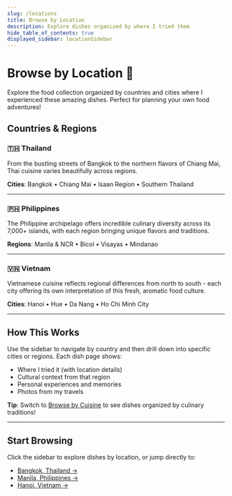 ```yaml
---
slug: /locations
title: Browse by Location
description: Explore dishes organized by where I tried them
hide_table_of_contents: true
displayed_sidebar: locationSidebar
---
```


# Browse by Location 📍

Explore the food collection organized by countries and cities where I experienced these amazing dishes. Perfect for planning your own food adventures!

## Countries & Regions

### 🇹🇭 Thailand
From the bustling streets of Bangkok to the northern flavors of Chiang Mai, Thai cuisine varies beautifully across regions.

**Cities**: Bangkok • Chiang Mai • Isaan Region • Southern Thailand

---

### 🇵🇭 Philippines
The Philippine archipelago offers incredible culinary diversity across its 7,000+ islands, with each region bringing unique flavors and traditions.

**Regions**: Manila & NCR • Bicol • Visayas • Mindanao

---

### 🇻🇳 Vietnam
Vietnamese cuisine reflects regional differences from north to south - each city offering its own interpretation of this fresh, aromatic food culture.

**Cities**: Hanoi • Hue • Da Nang • Ho Chi Minh City

---

## How This Works

Use the sidebar to navigate by country and then drill down into specific cities or regions. Each dish page shows:
- Where I tried it (with location details)
- Cultural context from that region
- Personal experiences and memories
- Photos from my travels

**Tip**: Switch to [Browse by Cuisine](/cuisines) to see dishes organized by culinary traditions!

---

## Start Browsing

Click the sidebar to explore dishes by location, or jump directly to:
- [Bangkok, Thailand →](/locations/pad-thai)
- [Manila, Philippines →](/locations/adobo)
- [Hanoi, Vietnam →](/locations/pho-bo)

